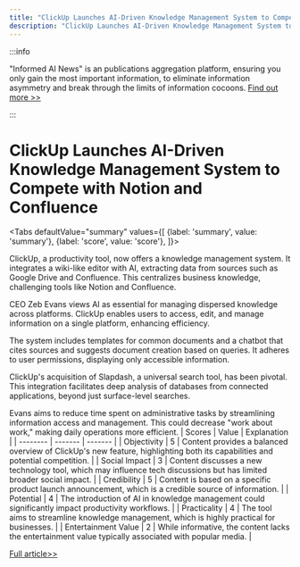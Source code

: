 ```yaml
---
title: "ClickUp Launches AI-Driven Knowledge Management System to Compete with Notion and Confluence"
description: "ClickUp Launches AI-Driven Knowledge Management System to Compete with Notion and Confluence"
---
```



:::info

"Informed AI News" is an publications aggregation platform, ensuring you only gain the most important information, to eliminate information asymmetry and break through the limits of information cocoons.  [Find out more >>](/docs/guides)

:::

# ClickUp Launches AI-Driven Knowledge Management System to Compete with Notion and Confluence


<Tabs
	defaultValue="summary"
	values={[
	{label: 'summary', value: 'summary'},
	{label: 'score', value: 'score'},
]}>
<TabItem value="summary">


ClickUp, a productivity tool, now offers a knowledge management system. It integrates a wiki-like editor with AI, extracting data from sources such as Google Drive and Confluence. This centralizes business knowledge, challenging tools like Notion and Confluence.

CEO Zeb Evans views AI as essential for managing dispersed knowledge across platforms. ClickUp enables users to access, edit, and manage information on a single platform, enhancing efficiency.

The system includes templates for common documents and a chatbot that cites sources and suggests document creation based on queries. It adheres to user permissions, displaying only accessible information.

ClickUp's acquisition of Slapdash, a universal search tool, has been pivotal. This integration facilitates deep analysis of databases from connected applications, beyond just surface-level searches.

Evans aims to reduce time spent on administrative tasks by streamlining information access and management. This could decrease "work about work," making daily operations more efficient.
</TabItem>
<TabItem value="score">
	| Scores     | Value   | Explanation |
	| -------- | ------- | ------- |
	| Objectivity  | 5    | Content provides a balanced overview of ClickUp's new feature, highlighting both its capabilities and potential competition.    |
	| Social Impact | 3     | Content discusses a new technology tool, which may influence tech discussions but has limited broader social impact.    |
	| Credibility    | 5    | Content is based on a specific product launch announcement, which is a credible source of information.    |
	| Potential    | 4    | The introduction of AI in knowledge management could significantly impact productivity workflows.    |
	| Practicality    | 4    | The tool aims to streamline knowledge management, which is highly practical for businesses.    |
	| Entertainment Value    | 2    | While informative, the content lacks the entertainment value typically associated with popular media.    |
</TabItem>
</Tabs>

[Full article>>](https://techcrunch.com/2024/06/05/clickup-wants-to-take-on-notion-and-confluence-with-its-new-ai-based-knowledge-base/)
